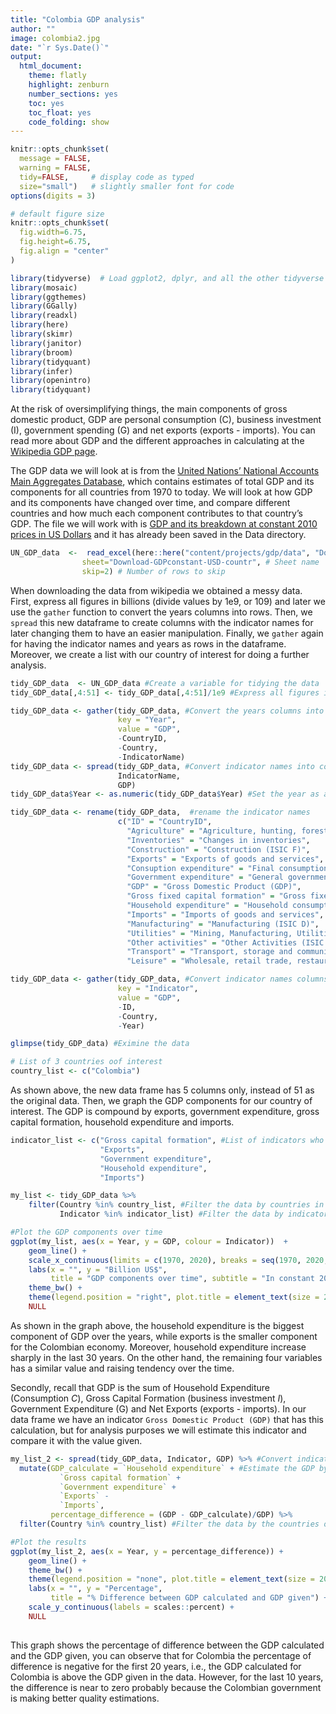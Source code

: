 ```yaml
---
title: "Colombia GDP analysis"
author: ""
image: colombia2.jpg
date: "`r Sys.Date()`"
output:
  html_document:
    theme: flatly
    highlight: zenburn
    number_sections: yes
    toc: yes
    toc_float: yes
    code_folding: show
---
```



```r
knitr::opts_chunk$set(
  message = FALSE, 
  warning = FALSE, 
  tidy=FALSE,     # display code as typed
  size="small")   # slightly smaller font for code
options(digits = 3)

# default figure size
knitr::opts_chunk$set(
  fig.width=6.75, 
  fig.height=6.75,
  fig.align = "center"
)
```


```r
library(tidyverse)  # Load ggplot2, dplyr, and all the other tidyverse packages
library(mosaic)
library(ggthemes)
library(GGally)
library(readxl)
library(here)
library(skimr)
library(janitor)
library(broom)
library(tidyquant)
library(infer)
library(openintro)
library(tidyquant)
```

At the risk of oversimplifying things, the main components of gross domestic product, GDP are personal consumption (C), business investment (I), government spending (G) and net exports (exports - imports). You can read more about GDP and the different approaches in calculating at the [Wikipedia GDP page](https://en.wikipedia.org/wiki/Gross_domestic_product).

The GDP data we will look at is from the [United Nations' National Accounts Main Aggregates Database](https://unstats.un.org/unsd/snaama/Downloads), which contains estimates of total GDP and its components for all countries from 1970 to today. We will look at how GDP and its components have changed over time, and compare different countries and how much each component contributes to that country's GDP. The file we will work with is [GDP and its breakdown at constant 2010 prices in US Dollars](http://unstats.un.org/unsd/amaapi/api/file/6) and it has already been saved in the Data directory. 


```r

UN_GDP_data  <-  read_excel(here::here("content/projects/gdp/data", "Download-GDPconstant-USD-countries.xls"), # Excel filename
                sheet="Download-GDPconstant-USD-countr", # Sheet name
                skip=2) # Number of rows to skip

```

When downloading the data from wikipedia we obtained a messy data. First, express all figures in billions (divide values by 1e9, or 109) and later we use the `gather` function to convert the years columns into rows. Then, we `spread` this new dataframe to create columns with the indicator names for later changing them to have an easier manipulation. Finally, we `gather` again for having the indicator names and years as rows in the dataframe. Moreover, we  create a list with our country of interest for doing a further analysis.

```r

tidy_GDP_data  <- UN_GDP_data #Create a variable for tidying the data
tidy_GDP_data[,4:51] <- tidy_GDP_data[,4:51]/1e9 #Express all figures in billions 

tidy_GDP_data <- gather(tidy_GDP_data, #Convert the years columns into rows 
                        key = "Year", 
                        value = "GDP", 
                        -CountryID, 
                        -Country, 
                        -IndicatorName)
tidy_GDP_data <- spread(tidy_GDP_data, #Convert indicator names into columns
                        IndicatorName, 
                        GDP)
tidy_GDP_data$Year <- as.numeric(tidy_GDP_data$Year) #Set the year as a numeric variable

tidy_GDP_data <- rename(tidy_GDP_data,  #rename the indicator names
                        c("ID" = "CountryID",
                          "Agriculture" = "Agriculture, hunting, forestry, fishing (ISIC A-B)", 
                          "Inventories" = "Changes in inventories", 
                          "Construction" = "Construction (ISIC F)", 
                          "Exports" = "Exports of goods and services",
                          "Consuption expenditure" = "Final consumption expenditure",
                          "Government expenditure" = "General government final consumption expenditure",
                          "GDP" = "Gross Domestic Product (GDP)",
                          "Gross fixed capital formation" = "Gross fixed capital formation (including Acquisitions less disposals of valuables)",
                          "Household expenditure" = "Household consumption expenditure (including Non-profit institutions serving households)",
                          "Imports" = "Imports of goods and services",
                          "Manufacturing" = "Manufacturing (ISIC D)",
                          "Utilities" = "Mining, Manufacturing, Utilities (ISIC C-E)",
                          "Other activities" = "Other Activities (ISIC J-P)",
                          "Transport" = "Transport, storage and communication (ISIC I)",
                          "Leisure" = "Wholesale, retail trade, restaurants and hotels (ISIC G-H)"))

tidy_GDP_data <- gather(tidy_GDP_data, #Convert indicator names columns into rows
                        key = "Indicator", 
                        value = "GDP", 
                        -ID, 
                        -Country, 
                        -Year)

glimpse(tidy_GDP_data) #Eximine the data

# List of 3 countries oof interest
country_list <- c("Colombia")
```

As shown above, the new data frame has 5 columns only, instead of 51 as the original data. Then, we graph the GDP components for our country of interest. The GDP is compound by exports, government expenditure, gross capital formation, household expenditure and imports. 

```r
indicator_list <- c("Gross capital formation", #List of indicators who compound the GDP
                    "Exports", 
                    "Government expenditure", 
                    "Household expenditure", 
                    "Imports")

my_list <- tidy_GDP_data %>%
    filter(Country %in% country_list, #Filter the data by countries in the country_list
           Indicator %in% indicator_list) #Filter the data by indicator in the indicator_list

#Plot the GDP components over time
ggplot(my_list, aes(x = Year, y = GDP, colour = Indicator))  +
    geom_line() + 
    scale_x_continuous(limits = c(1970, 2020), breaks = seq(1970, 2020, by = 10)) +
    labs(x = "", y = "Billion US$", 
         title = "GDP components over time", subtitle = "In constant 2010 USD") +
    theme_bw() + 
    theme(legend.position = "right", plot.title = element_text(size = 20)) + 
    NULL


```

As shown in the graph above, the household expenditure is the biggest component of GDP over the years, while exports is the smaller component for the Colombian economy. Moreover, household expenditure increase sharply in the last 30 years. On the other hand, the remaining four variables has a similar value and raising tendency over the time.

Secondly, recall that GDP is the sum of Household Expenditure (Consumption *C*), Gross Capital Formation (business investment *I*), Government Expenditure (G) and Net Exports (exports - imports). In our data frame we have an indicator `Gross Domestic Product (GDP)` that has this calculation, but for analysis purposes we will estimate this indicator and compare it with the value given.

```r
my_list_2 <- spread(tidy_GDP_data, Indicator, GDP) %>% #Convert indicator names to columns
  mutate(GDP_calculate = `Household expenditure` + #Estimate the GDP by hand
           `Gross capital formation` + 
           `Government expenditure` +
           `Exports` -
           `Imports`,
         percentage_difference = (GDP - GDP_calculate)/GDP) %>% 
  filter(Country %in% country_list) #Filter the data by the countries of interest

#Plot the results
ggplot(my_list_2, aes(x = Year, y = percentage_difference)) + 
    geom_line() + 
    theme_bw() +
    theme(legend.position = "none", plot.title = element_text(size = 20)) +
    labs(x = "", y = "Percentage", 
         title = "% Difference between GDP calculated and GDP given") +
    scale_y_continuous(labels = scales::percent) +
    NULL
  
```
This graph shows the percentage of difference between the GDP calculated and the GDP given, you can observe that for Colombia the percentage of difference is negative for the first 20 years, i.e., the GDP calculated for Colombia is above the GDP given in the data. However, for the last 10 years, the difference is near to zero probably because the Colombian government is making better quality estimations.

